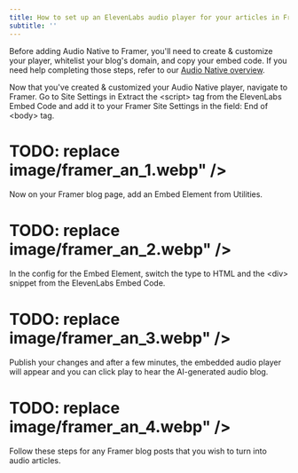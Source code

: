 ```yaml
---
title: How to set up an ElevenLabs audio player for your articles in Framer
subtitle: ''
---
```


Before adding Audio Native to Framer, you'll need to create & customize your player, whitelist your blog's domain, and copy your embed code. If you need help completing those steps, refer to our [Audio Native overview](https://elevenlabs.io/docs/audio-native/overview).

Now that you've created & customized your Audio Native player, navigate to Framer. Go to Site Settings in Extract the &lt;script&gt; tag from the ElevenLabs Embed Code and add it to your Framer Site Settings in the field: End of &lt;body&gt; tag.

# TODO: replace image/framer_an_1.webp" />

Now on your Framer blog page, add an Embed Element from Utilities.

# TODO: replace image/framer_an_2.webp" />

In the config for the Embed Element, switch the type to HTML and the &lt;div&gt; snippet from the ElevenLabs Embed Code.

# TODO: replace image/framer_an_3.webp" />

Publish your changes and after a few minutes, the embedded audio player will appear and you can click play to hear the AI-generated audio blog.

# TODO: replace image/framer_an_4.webp" />

Follow these steps for any Framer blog posts that you wish to turn into audio articles.
